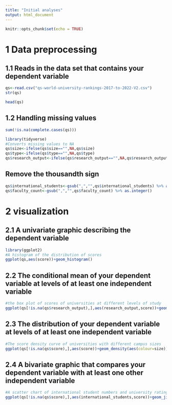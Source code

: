 ---
title: "Initial analyses"
output: html_document
---

```{r setup, include=FALSE}
knitr::opts_chunk$set(echo = TRUE)
```

# 1 Data preprocessing

## 1.1 Reads in the data set that contains your dependent variable
```{r}
qs<-read.csv("qs-world-university-rankings-2017-to-2022-V2.csv")
str(qs)
```
```{r}
head(qs)
```


## 1.2 Handling missing values
```{r}
sum(!is.na(complete.cases(qs)))
```
```{r}
library(tidyverse)
#Converts missing values to NA
qs$size<-ifelse(qs$size=="",NA,qs$size)
qs$type<-ifelse(qs$type=="",NA,qs$type)
qs$research_output<-ifelse(qs$research_output=="",NA,qs$research_output)
```

## Remove the thousandth sign
```{r}
qs$international_students<-gsub(",","",qs$international_students) %>% as.integer()
qs$faculty_count<-gsub(",","",qs$faculty_count) %>% as.integer()

```



# 2 visualization

## 2.1 A univariate graphic describing the dependent variable
```{r}
library(ggplot2)
#A histogram of the distribution of scores
ggplot(qs,aes(score))+geom_histogram()
```

## 2.2 The conditional mean of your dependent variable at levels of at least one independent variable 

```{r}
#the box plot of scores of universities at different levels of study
ggplot(qs[!is.na(qs$research_output),],aes(research_output,score))+geom_boxplot(aes(fill=research_output))


```

## 2.3 The distribution of your dependent variable at levels of at least one independent variable 
```{r}
#The score density curve of universities with different campus sizes
ggplot(qs[!is.na(qs$score),],aes(score))+geom_density(aes(colour=size))
```

## 2.4 A bivariate graphic that compares your dependent variable with at least one other independent variable
```{r}
#A scatter chart of international student numbers and university ratings at different public and private universities
ggplot(qs[!is.na(qs$score),],aes(international_students,score))+geom_jitter(aes(colour=type))
```






























